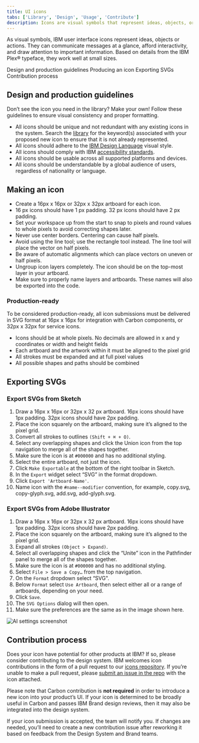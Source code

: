 ```yaml
---
title: UI icons
tabs: ['Library', 'Design', 'Usage', 'Contribute']
description: Icons are visual symbols that represent ideas, objects, or actions. They draw from details in the Plex typeface, and communicate information at a glance.
---
```



<PageDescription>

As visual symbols, IBM user interface icons represent ideas, objects or actions. They can communicate messages at a glance, afford interactivity, and draw attention to important information. Based on details from the IBM Plex® typeface, they work well at small sizes.
</PageDescription>

<AnchorLinks>
  <AnchorLink>Design and production guidelines</AnchorLink>
  <AnchorLink>Producing an icon</AnchorLink>
  <AnchorLink>Exporting SVGs</AnchorLink>
  <AnchorLink>Contribution process</AnchorLink>
</AnchorLinks>

## Design and production guidelines

Don’t see the icon you need in the library? Make your own! Follow these guidelines to ensure visual consistency and proper formatting.

- All icons should be unique and not redundant with any existing icons in the system. Search the [library](https://www.carbondesignsystem.com/guidelines/iconography/library) for the keyword(s) associated with your proposed new icon to ensure that it is not already represented.
- All icons should adhere to the [IBM Design Language](/iconography/ui-icons/design) visual style.
- All icons should comply with IBM [accessibility standards](https://www.carbondesignsystem.com/guidelines/accessibility/overview).
- All icons should be usable across all supported platforms and devices.
- All icons should be understandable by a global audience of users, regardless of nationality or language.

## Making an icon

- Create a 16px x 16px or 32px x 32px artboard for each icon.
- 16 px icons should have 1 px padding. 32 px icons should have 2 px padding.
- Set your workspace up from the start to snap to pixels and round values to whole pixels to avoid correcting shapes later.
- Never use center borders. Centering can cause half pixels.
- Avoid using the line tool; use the rectangle tool instead. The line tool will place the vector on half pixels.
- Be aware of automatic alignments which can place vectors on uneven or half pixels.
- Ungroup icon layers completely. The icon should be on the top-most layer in your artboard.
- Make sure to properly name layers and artboards. These names will also be exported into the code.

### Production-ready

To be considered production-ready, all icon submissions must be delivered in SVG format at 16px x 16px for integration with Carbon components, or 32px x 32px for service icons.

- Icons should be at whole pixels. No decimals are allowed in x and y coordinates or width and height fields
- Each artboard and the artwork within it must be aligned to the pixel grid
- All strokes must be expanded and at full pixel values
- All possible shapes and paths should be combined

## Exporting SVGs

### Export SVGs from Sketch

1. Draw a 16px x 16px or 32px x 32 px artboard. 16px icons should have 1px padding. 32px icons should have 2px padding.
1. Place the icon squarely on the artboard, making sure it’s aligned to the pixel grid.
1. Convert all strokes to outlines `(Shift + ⌘ + O)`.
1. Select any overlapping shapes and click the Union icon from the top navigation to merge all of the shapes together.
1. Make sure the icon is at `#000000` and has no additional styling.
1. Select the entire artboard, not just the icon.
1. Click `Make Exportable` at the bottom of the right toolbar in Sketch.
1. In the `Export` widget select “SVG” in the format dropdown.
1. Click `Export 'Artboard-Name'`.
1. Name icon with the `#name--modifier` convention, for example, copy.svg, copy-glyph.svg, add.svg, add-glyph.svg.

### Export SVGs from Adobe Illustrator

1. Draw a 16px x 16px or 32px x 32 px artboard. 16px icons should have 1px padding. 32px icons should have 2px padding.
1. Place the icon squarely on the artboard, making sure it’s aligned to the pixel grid.
1. Expand all strokes `(Object > Expand)`.
1. Select all overlapping shapes and click the “Unite” icon in the Pathfinder panel to merge all of the shapes together.
1. Make sure the icon is at `#000000` and has no additional styling.
1. Select `File > Save a Copy…` from the top navigation.
1. On the `Format` dropdown select “SVG".
1. Below `Format` select `Use Artboard`, then select either all or a range of artboards, depending on your need.
1. Click `Save`.
1. The `SVG Options` dialog will then open.
1. Make sure the preferences are the same as in the image shown here.

<Row>
<Column colMd={6} colLg={6}>

![AI settings screenshot](../images/iconography-contribution-exportsvgfromai.png)

</Column>
</Row>

## Contribution process

Does your icon have potential for other products at IBM? If so, please consider contributing to the design system. IBM welcomes icon contributions in the form of a pull request to our [icons repository](https://github.com/carbon-design-system/carbon/tree/master/packages/icons). If you’re unable to make a pull request, please [submit an issue in the repo](https://github.com/IBM/carbon-icons/issues/new) with the icon attached.

Please note that Carbon contribution is **not required** in order to introduce a new icon into your product’s UI. If your icon is determined to be broadly useful in Carbon and passes IBM Brand design reviews, then it may also be integrated into the design system.

If your icon submission is accepted, the team will notify you. If changes are needed, you’ll need to create a new contribution issue after reworking it based on feedback from the Design System and Brand teams.
